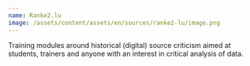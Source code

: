 ```yaml
---
name: Ranke2.lu
image: /assets/content/assets/en/sources/ranke2-lu/image.png
---
```

Training modules around historical (digital) source criticism aimed at students, trainers and anyone with an interest in critical analysis of data.